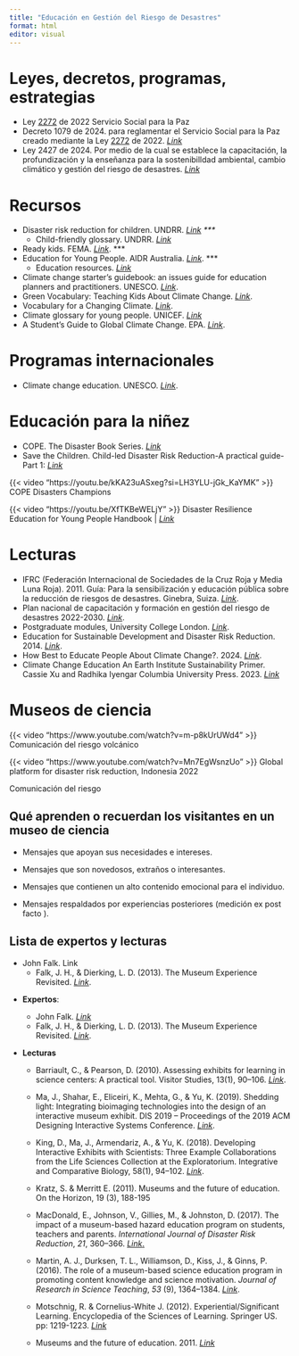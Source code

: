 ```yaml
---
title: "Educación en Gestión del Riesgo de Desastres"
format: html
editor: visual
---
```


# Leyes, decretos, programas, estrategias

-   Ley [2272](https://www.funcionpublica.gov.co/eva/gestornormativo/norma.php?i=197883#2272 "vinculo") de 2022 Servicio Social para la Paz
-   Decreto 1079 de 2024. para reglamentar el Servicio Social para la Paz creado mediante la Ley [2272](https://www.funcionpublica.gov.co/eva/gestornormativo/norma.php?i=197883#2272 "vinculo") de 2022. [*Link*](https://www.funcionpublica.gov.co/eva/gestornormativo/norma.php?i=249476)
-   Ley 2427 de 2024. Por medio de la cual se establece la capacitación, la profundización y la enseñanza para la sostenibilldad ambiental, cambio climático y gestión del riesgo de desastres. [*Link*](https://www.funcionpublica.gov.co/eva/gestornormativo/norma.php?i=250916)

# Recursos

-   Disaster risk reduction for children. UNDRR. [*Link*](https://www.undrr.org/implementing-sendai-framework/sendai-framework-action/disaster-risk-reduction-for-children) *\*\*\**
    -   Child-friendly glossary. UNDRR. [*Link*](https://www.preventionweb.net/publication/child-friendly-glossary)
-   Ready kids. FEMA. [*Link*](https://www.ready.gov/es/kids). \*\*\*
-   Education for Young People. AIDR Australia. [*Link*](https://schools.aidr.org.au/). \*\*\*
    -   Education resources. [*Link*](https://schools.aidr.org.au/disaster-resilience-education/teaching-resources/#/)
-   Climate change starter's guidebook: an issues guide for education planners and practitioners. UNESCO. [*Link*](https://unesdoc.unesco.org/ark:/48223/pf0000211136).
-   Green Vocabulary: Teaching Kids About Climate Change. [*Link*](https://www.performingenglish.net/green-vocabulary-teaching-kids-about-climate-change/).
-   Vocabulary for a Changing Climate. [*Link*](https://kidsagainstclimatechange.co/vocabulary-for-a-changing-climate/).
-   Climate glossary for young people. UNICEF. [*Link*](https://www.unicef.org/lac/media/19321/file/climate-glossary-for-young-people.pdf)
-   A Student's Guide to Global Climate Change. EPA. [*Link*](https://archive.epa.gov/climatechange/kids/glossary.html).

# Programas internacionales

-   Climate change education. UNESCO. [*Link*](https://www.unesco.org/en/climate-change/education).

# Educación para la niñez

-   COPE. The Disaster Book Series. [*Link*](https://cope-disaster-champions.com/)
-   Save the Children. Child-led Disaster Risk Reduction-A practical guide-Part 1: [*Link*](https://resourcecentre.savethechildren.net/document/child-led-disaster-risk-reduction-practical-guide-part-1https://resourcecentre.savethechildren.net/document/child-led-disaster-risk-reduction-practical-guide-part-1)

::: {layout-ncol="2"}
{{< video "https://youtu.be/kKA23uASxeg?si=LH3YLU-jGk_KaYMK" >}} COPE Disasters Champions

{{< video "https://youtu.be/XfTKBeWELjY" >}} Disaster Resilience Education for Young People Handbook \| [*Link*](https://knowledge.aidr.org.au/resources/handbook-disaster-resilience-education-for-young-people/)
:::

::: {layout-ncol="2"}
:::

# Lecturas

-   IFRC (Federación Internacional de Sociedades de la Cruz Roja y Media Luna Roja). 2011. Guía: Para la sensibilización y educación pública sobre la reducción de riesgos de desastres. Ginebra, Suiza. [*Link*](https://www.preventionweb.net/files/61592_302200publicawarenessddrguidees.pdf).
-   Plan nacional de capacitación y formación en gestión del riesgo de desastres 2022-2030. [*Link*](https://repositorio.gestiondelriesgo.gov.co/handle/20.500.11762/38718?fbclid=IwAR18I1UGQjs6QY50qGJiSpHwZSovFTo_q9wL8p4Q0k7jh9bBsOUFgX5aqrk).
-   Postgraduate modules, University College London. [*Link*](https://www.ucl.ac.uk/risk-disaster-reduction/study/postgraduate-modules).
-   Education for Sustainable Development and Disaster Risk Reduction. 2014. [*Link*](https://books.google.com.co/books?id=SCM9BAAAQBAJ).
-   How Best to Educate People About Climate Change?. 2024. [*Link*](https://news.climate.columbia.edu/2024/01/22/how-best-to-educate-people-about-climate-change/#:~:text=Climate%20change%20is%20multidimensional%20and,%2C%20biology%2C%20geochemistry%20and%20economics.).
-   Climate Change Education An Earth Institute Sustainability Primer. Cassie Xu and Radhika Iyengar Columbia University Press. 2023. [*Link*](https://books.google.com.co/books?id=0brFEAAAQBAJ&printsec=frontcover&dq=Climate+Change+Education+An+Earth+Institute+Sustainability+Primer&hl=es-419&newbks=1&newbks_redir=0&sa=X&redir_esc=y#v=onepage&q=Climate%20Change%20Education%20An%20Earth%20Institute%20Sustainability%20Primer&f=false)

# Museos de ciencia

::: {layout-ncol="2"}
{{< video "https://www.youtube.com/watch?v=m-p8kUrUWd4" >}} Comunicación del riesgo volcánico

{{< video "https://www.youtube.com/watch?v=Mn7EgWsnzUo" >}} Global platform for disaster risk reduction, Indonesia 2022

Comunicación del riesgo
:::

::: callout-tip
## Qué aprenden o recuerdan los visitantes en un museo de ciencia

-   Mensajes que apoyan sus necesidades e intereses.

-   Mensajes que son novedosos, extraños o interesantes.

-   Mensajes que contienen un alto contenido emocional para el individuo.

-   Mensajes respaldados por experiencias posteriores (medición ex post facto ).
:::

## Lista de expertos y lecturas

-   John Falk. Link
    -   Falk, J. H., & Dierking, L. D. (2013). The Museum Experience Revisited. [*Link*](https://books.google.com.co/books?id=Pzo3-SI3DPAC&printsec=frontcover&source=gbs_ge_summary_r&cad=0#v=onepage&q&f=false).

<!-- -->

-   **Expertos**:

    -   John Falk. [*Link*](https://scholar.google.com/citations?user=1hytoUMAAAAJ&hl=en&oi=sra)
    -   Falk, J. H., & Dierking, L. D. (2013). The Museum Experience Revisited. [*Link*](https://doi.org/10.4324/9781315417851).

-   **Lecturas**

    -   Barriault, C., & Pearson, D. (2010). Assessing exhibits for learning in science centers: A practical tool. Visitor Studies, 13(1), 90–106. [*Link*](https://doi.org/10.1080/10645571003618824).

    -   Ma, J., Shahar, E., Eliceiri, K., Mehta, G., & Yu, K. (2019). Shedding light: Integrating bioimaging technologies into the design of an interactive museum exhibit. DIS 2019 – Proceedings of the 2019 ACM Designing Interactive Systems Conference. [*Link*](https://doi.org/10.1145/3322276.3322299).

    -   King, D., Ma, J., Armendariz, A., & Yu, K. (2018). Developing Interactive Exhibits with Scientists: Three Example Collaborations from the Life Sciences Collection at the Exploratorium. Integrative and Comparative Biology, 58(1), 94–102. [*Link*](https://doi.org/10.1093/icb/icy010).

    -   Kratz, S. & Merritt E. (2011). Museums and the future of education. On the Horizon, 19 (3), 188-195

    -   MacDonald, E., Johnson, V., Gillies, M., & Johnston, D. (2017). The impact of a museum-based hazard education program on students, teachers and parents. *International Journal of Disaster Risk Reduction*, *21*, 360–366. [*Link*.](https://doi.org/10.1016/j.ijdrr.2017.01.010)

    -   Martin, A. J., Durksen, T. L., Williamson, D., Kiss, J., & Ginns, P. (2016). The role of a museum-based science education program in promoting content knowledge and science motivation. *Journal of Research in Science Teaching*, *53* (9), 1364–1384. [*Link*](https://doi.org/10.1002/tea.21332).

    -   Motschnig, R. & Cornelius-White J. (2012). Experiential/Significant Learning. Encyclopedia of the Sciences of Learning. Springer US. pp: 1219-1223. [*Link*](https://doi.org/10.1007/978-1-4419-1428-6_574)

    -   Museums and the future of education. 2011. [*Link*](https://www.emerald.com/insight/content/doi/10.1108/10748121111163896/full/html)